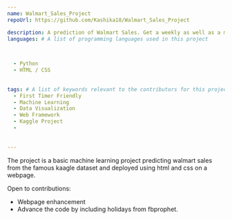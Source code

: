 ---
name: Walmart_Sales_Project
repoUrl: https://github.com/Kashika18/Walmart_Sales_Project

description: A prediction of Walmart Sales. Get a weekly as well as a monthly prediction of Sales from Walmart and make your sale strategy better.
languages: # A list of programming languages used in this project


  
  - Python
  - HTML / CSS
  
  
tags: # A list of keywords relevant to the contributors for this project
  - First Timer Friendly
  - Machine Learning
  - Data Visualization
  - Web Framework
  - Kaggle Project
  -
  
 
---

<!-- Divide your content into sections using our handy shortcodes. Each section is optional -->

<Overview>

  The project is a basic machine learning project predicting walmart sales from the famous kaagle dataset and deployed using html and css on a webpage.

</Overview>

<Contributing>
  Open to contributions:
  
  - Webpage enhancement
  - Advance the code by including holidays from fbprophet.

</Contributing>


